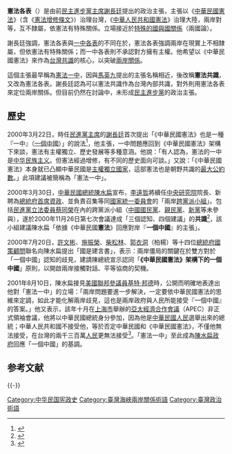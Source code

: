 {{Expert|time=2015-12-14T03:40:00+00:00}}
'''憲法各表'''（{{lang-en|Two Sides, Two Constitutions}}）是由前[[民主進步黨主席|民主進步黨主席]][[謝長廷|謝長廷]]提出的政治主張，主張以《[[中華民國憲法|中華民國憲法]]》（含《[[憲法增修條文|憲法增修條文]]》）治理台灣，《[[中華人民共和國憲法|中華人民共和國憲法]]》治理大陸，兩岸對等，互不隸屬，依憲法有特殊關係。立場接近於[[特殊的國與國關係|特殊的國與國關係]]（兩國論）。

謝長廷強調，憲法各表與[[一中各表|一中各表]]的不同在於，憲法各表強調兩岸在現實上不相隸屬，但依憲法有特殊關係；而一中各表則不承認對方擁有主權。他希望以《中華民國憲法》來作為[[台灣共識|台灣共識]]的核心，以突破[[兩岸關係|兩岸關係]]。

這個主張最早稱為[[憲法一中|憲法一中]]，因與[[馬英九|馬英九]]提出的主張名稱相近，後改稱'''憲法共識'''，又改為憲法各表。謝長廷認為可以憲法共識作為台灣內部共識，對外則用憲法各表來定位兩岸關係。但目前仍然在討論中，未形成[[民主進步黨|民主進步黨]]的政治主張。

==歷史==
2000年3月22日，時任[[民進黨主席|民進黨主席]]的[[謝長廷|謝長廷]]首次提出「《中華民國憲法》也是一種『一中』（[[一個中國|一個中國]]）」的說法<ref>{{Cite web|url=http://www.chinareviewnews.com/doc/1022/5/7/8/102257898.html|author=呂宏程|language=zh-tw|title=拋棄“台獨”思維 才能走出康莊大道|publisher=[[中評社|中評社]]|date=2012-10-05|accessdate=2013-04-28|archive-date=2019-05-02|archive-url=https://web.archive.org/web/20190502062704/http://www.chinareviewnews.com/doc/1022/5/7/8/102257898.html}}</ref>，他主張，一中問題應回到《中華民國憲法》架構下來談，憲法有主權獨立、歷史發展等多種意涵。他說：「有人認為，憲法的一中是[[中华民族主义|中华民族主义]]。但憲法經過增修，有不同的歷史面向可談。」又說：「《中華民國憲法》本身就已凸顯中華民國是[[主權獨立國家|主權獨立國家]]，這部憲法也是朝野共識的[[最大公約數|最大公約數]]。」此項建議被簡稱為「憲法一中」。

2000年3月30日，[[中華民國總統|中華民國總統]][[陳水扁|陳水扁]]宣布，[[李遠哲|李遠哲]]將續任[[中央研究院|中央研究院]]院長、新聘為[[總統府資政|總統府首席資政]]、並負責召集等同[[國家統一委員會|國家統一委員會]]的「兩岸[[跨黨派小組|跨黨派小組]]」。包括[[民進黨|民進黨]][[立法委員|立法委員]][[蔡同榮|蔡同榮]]在內的跨黨派小組（[[中國國民黨|中國國民黨]]、[[親民黨|親民黨]]、[[新黨|新黨]]等未參與），遂於2000年11月26日第七次會議達成「三個認知、四個建議」的'''共識'''<ref>{{Cite web|url=http://old.npf.org.tw/PUBLICATION/NS/090/NS-C-090-068.htm|author=潘錫堂|language=zh-tw|title=評跨黨派小組「一個中國」共識的盲點與影響|publisher=[[國家政策研究基金會|國家政策研究基金會]]|6=|date=2001-04-23|accessdate=2013-04-19|deadurl=yes|archiveurl=https://web.archive.org/web/20121229072626/http://old.npf.org.tw/PUBLICATION/NS/090/NS-C-090-068.htm|archivedate=2012-12-29}}</ref>，該小組建議陳水扁「依據《中華民國'''憲法'''》回應對岸『'''一個中國'''』的主張」。

2000年7月20日，[[許文彬|許文彬]]、[[施振榮|施振榮]]、[[柴松林|柴松林]]、[[郭衣洞|郭衣洞]]（柏楊）等十四位[[總統府國策顧問|總統府國策顧問]]聯名向陳水扁提出「國是建言書」，表示：兩岸僵局的關鍵在於雙方對於「一個中國」認知的歧見，建請陳總統宣示認同「'''《中華民國憲法》架構下的一個中國'''」原則，以開啟兩岸接觸對話、平等協商的契機。

2001年8月10日，陳水扁接見[[美國|美國]][[聯邦參議員|聯邦參議員]][[基特·邦德|基特·邦德]]時，公開而明確地表達出他對「憲法一中」的立場：「兩岸問題要進一步解決，一定要依中華民國憲法的思維來定調，如此才能化解兩岸歧見，這也是兩岸政府與人民所能接受『一個中國』的答案。」他又表示，該年十月在[[上海市|上海市]]舉辦的[[亞太經濟合作會議|亞太經濟合作會議]]（APEC）非正式領袖會議，他將以中華民國總統身分參加，因為他是[[中華民國國民|中華民國人民]]選舉出來的總統；中華人民共和國不接受他，等於否定中華民國和《中華民國憲法》，不僅他無法接受，在台灣的兩千三百萬[[臺灣人|人民]]更無法接受<ref>{{Cite web |url=http://www.president.gov.tw/Default.aspx?tabid=131&itemid=2573|author=新聞稿|language=zh-tw|title=總統接見美國聯邦參議員邦德|publisher=中華民國總統府||date=2001-08-10|accessdate=2013-04-20}}</ref>。「憲法一中」至此成為[[陳水扁政府|陳水扁政府]]回應「一個中國」的基調。

== 参考文献 ==
{{Reflist|2}}

{{-}}
{{台湾海峡两岸主题}}

[[Category:中华民国宪政史|Category:中华民国宪政史]]
[[Category:臺灣海峽兩岸關係術語|Category:臺灣海峽兩岸關係術語]]
[[Category:臺灣政治術語|Category:臺灣政治術語]]